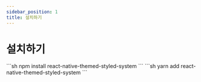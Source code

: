 ```yaml
---
sidebar_position: 1
title: 설치하기
---
```






# 설치하기

<Tabs>
  <TabItem value="npm" label="npm" default>
    ```sh
    npm install react-native-themed-styled-system
    ```
  </TabItem>
  <TabItem value="yarn" label="yarn">
    ```sh
    yarn add react-native-themed-styled-system
    ```
  </TabItem>
</Tabs>


